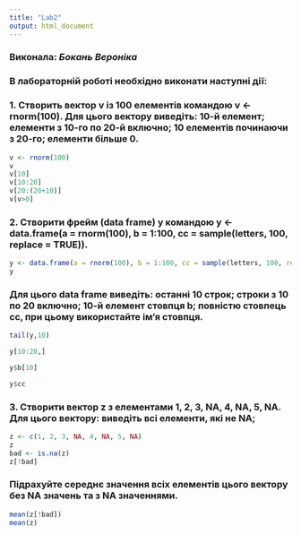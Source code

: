 ---
title: "Lab2"
output: html_document
---
### Виконала: *Бокань Вероніка*
### В лабораторній роботі необхідно виконати наступні дії:
### 1. Створить вектор v із 100 елементів командою v <- rnorm(100). Для цього вектору виведіть: 10-й елемент; елементи з 10-го по 20-й включно; 10 елементів починаючи з 20-го; елементи більше 0.  
```{r}
v <- rnorm(100)
v
v[10]
v[10:20]
v[20:(20+10)]
v[v>0]
```

### 2. Створити фрейм (data frame) y командою y <- data.frame(a = rnorm(100), b = 1:100, cc = sample(letters, 100, replace = TRUE)). 
```{r}
y <- data.frame(a = rnorm(100), b = 1:100, cc = sample(letters, 100, replace = TRUE))
y
```

### Для цього data frame виведіть: останні 10 строк; строки з 10 по 20 включно; 10-й елемент стовпця b; повністю стовпець cc, при цьому використайте ім’я стовпця.
```{r}
tail(y,10)

y[10:20,]

y$b[10]

y$cc

```

### 3. Створити вектор z з елементами 1, 2, 3, NA, 4, NA, 5, NA. Для цього вектору: виведіть всі елементи, які не NA; 

```{r}
z <- c(1, 2, 3, NA, 4, NA, 5, NA)
z
bad <- is.na(z)
z[!bad]
```
### Підрахуйте середнє значення всіх елементів цього вектору без NA значень та з NA значеннями.
```{r}
mean(z[!bad])
mean(z)
```

